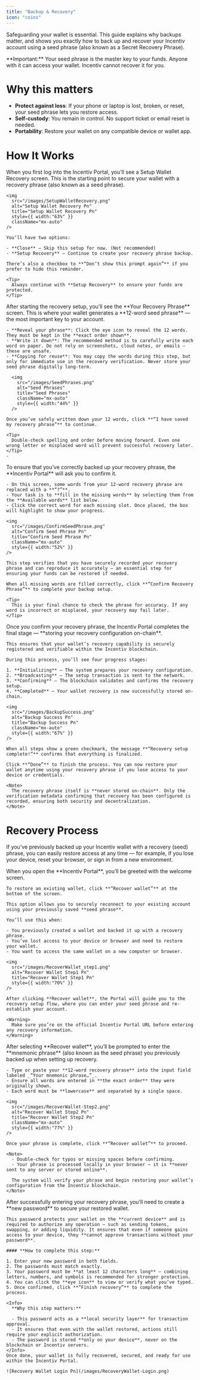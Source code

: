 ```yaml
---
title: "Backup & Recovery"
icon: "coins"
---
```


Safeguarding your wallet is essential. This guide explains why backups matter, and shows you exactly how to back up and recover your Incentiv account using a seed phrase (also known as a Secret Recovery Phrase).

<Warning>
  **Important:** Your seed phrase is the master key to your funds. Anyone with it can access your wallet. Incentiv cannot recover it for you.
</Warning>

# Why this matters

- **Protect against loss**: If your phone or laptop is lost, broken, or reset, your seed phrase lets you restore access.
- **Self-custody**: You remain in control. No support ticket or email reset is needed.
- **Portability**: Restore your wallet on any compatible device or wallet app.

# How It Works

<Steps>
  <Step title="Step 1: Setup Wallet Recovery">
    When you first log into the Incentiv Portal, you’ll see a Setup Wallet Recovery screen. This is the starting point to secure your wallet with a recovery phrase (also known as a seed phrase).

    <img
      src="/images/SetupWalletRecovery.png"
      alt="Setup Wallet Recovery Pn"
      title="Setup Wallet Recovery Pn"
      style={{ width:"63%" }}
      className="mx-auto"
    />

    You’ll have two options:

    - **Close** – Skip this setup for now. (Not recommended)
    - **Setup Recovery** – Continue to create your recovery phrase backup.

    There’s also a checkbox to **“Don’t show this prompt again”** if you prefer to hide this reminder.

    <Tip>
      Always continue with **Setup Recovery** to ensure your funds are protected.
    </Tip>
  </Step>
  <Step title="Step 2: View and Save Your Recovery Phrase">
    After starting the recovery setup, you’ll see the **Your Recovery Phrase** screen. This is where your wallet generates a **12-word seed phrase** — the most important key to your account.

    - **Reveal your phrase**: Click the eye icon to reveal the 12 words. They must be kept in the **exact order shown**.
    - **Write it down**: The recommended method is to carefully write each word on paper. Do not rely on screenshots, cloud notes, or emails — these are unsafe.
    - **Copying for reuse**: You may copy the words during this step, but only for immediate use in the recovery verification. Never store your seed phrase digitally long-term.

      <img
        src="/images/SeedPhrases.png"
        alt="Seed Phrases"
        title="Seed Phrases"
        className="mx-auto"
        style={{ width:"44%" }}
      />

    Once you’ve safely written down your 12 words, click **“I have saved my recovery phrase”** to continue.

    <Tip>
      Double-check spelling and order before moving forward. Even one wrong letter or misplaced word will prevent successful recovery later.
    </Tip>
    - 
  </Step>
  <Step title="Step 3: Confirm Your Recovery Phrase" stepNumber={3}>
    To ensure that you’ve correctly backed up your recovery phrase, the **Incentiv Portal** will ask you to confirm it.

    - On this screen, some words from your 12-word recovery phrase are replaced with a **“?”**.
    - Your task is to **fill in the missing words** by selecting them from the **Available words** list below.
    - Click the correct word for each missing slot. Once placed, the box will highlight to show your progress.

    <img
      src="/images/ConfirmSeedPhrase.png"
      alt="Confirm Seed Phrase Pn"
      title="Confirm Seed Phrase Pn"
      className="mx-auto"
      style={{ width:"52%" }}
    />

    This step verifies that you have securely recorded your recovery phrase and can reproduce it accurately — an essential step for ensuring your funds can be restored if needed.

    When all missing words are filled correctly, click **“Confirm Recovery Phrase”** to complete your backup setup.

    <Tip>
      This is your final chance to check the phrase for accuracy. If any word is incorrect or misplaced, your recovery may fail later.
    </Tip>
  </Step>
  <Step title="Step 4: Recovery Setup Complete" stepNumber={4}>
    Once you confirm your recovery phrase, the Incentiv Portal completes the final stage — **storing your recovery configuration on-chain**.

    This ensures that your wallet’s recovery capability is securely registered and verifiable within the Incentiv blockchain.

    During this process, you’ll see four progress stages:

    1. **Initializing** – The system prepares your recovery configuration.
    2. **Broadcasting** – The setup transaction is sent to the network.
    3. **Confirming** – The blockchain validates and confirms the recovery setup.
    4. **Completed** – Your wallet recovery is now successfully stored on-chain.

    <img
      src="/images/BackupSuccess.png"
      alt="Backup Success Pn"
      title="Backup Success Pn"
      className="mx-auto"
      style={{ width:"67%" }}
    />

    When all steps show a green checkmark, the message **“Recovery setup complete!”** confirms that everything is finalized.

    Click **“Done”** to finish the process. You can now restore your wallet anytime using your recovery phrase if you lose access to your device or credentials.

    <Note>
      The recovery phrase itself is **never stored on-chain**. Only the verification metadata confirming that recovery has been configured is recorded, ensuring both security and decentralization.
    </Note>
  </Step>
</Steps>

# Recovery Process

If you’ve previously backed up your Incentiv wallet with a recovery (seed) phrase, you can easily restore access at any time — for example, if you lose your device, reset your browser, or sign in from a new environment.

<Steps>
  <Step title="Step 1 : Start Recovery from the Welcome Screen" stepNumber={1}>
    When you open the **Incentiv Portal**, you’ll be greeted with the welcome screen.

    To restore an existing wallet, click **“Recover wallet”** at the bottom of the screen.

    This option allows you to securely reconnect to your existing account using your previously saved **seed phrase**.

    You’ll use this when:

    - You previously created a wallet and backed it up with a recovery phrase.
    - You’ve lost access to your device or browser and need to restore your wallet.
    - You want to access the same wallet on a new computer or browser.

    <img
      src="/images/RecoverWallet_step1.png"
      alt="Recover Wallet Step1 Pn"
      title="Recover Wallet Step1 Pn"
      style={{ width:"70%" }}
    />

    After clicking **Recover wallet**, the Portal will guide you to the recovery setup flow, where you can enter your seed phrase and re-establish your account.

    <Warning>
      Make sure you’re on the official Incentiv Portal URL before entering any recovery information.
    </Warning>
  </Step>
  <Step title="Step 2: Enter Your Recovery Phrase" stepNumber={2}>
    After selecting **Recover wallet**, you’ll be prompted to enter the **mnemonic phrase** (also known as the seed phrase) you previously backed up when setting up recovery.

    - Type or paste your **12-word recovery phrase** into the input field labeled _“Your mnemonic phrase…”_.
    - Ensure all words are entered in **the exact order** they were originally shown.
    - Each word must be **lowercase** and separated by a single space.

    <img
      src="/images/RecoverWallet-Step2.png"
      alt="Recover Wallet Step2 Pn"
      title="Recover Wallet Step2 Pn"
      className="mx-auto"
      style={{ width:"77%" }}
    />

    Once your phrase is complete, click **“Recover wallet”** to proceed.

    <Note>
      - Double-check for typos or missing spaces before confirming.
      - Your phrase is processed locally in your browser — it is **never sent to any server or stored online**.

      The system will verify your phrase and begin restoring your wallet’s configuration from the Incentiv blockchain.
    </Note>
  </Step>
  <Step title="Step 3: Set Your Wallet Password" stepNumber={3}>
    After successfully entering your recovery phrase, you’ll need to create a **new password** to secure your restored wallet.

    This password protects your wallet on the **current device** and is required to authorize any operation — such as sending tokens, swapping, or adding liquidity. It ensures that even if someone gains access to your device, they **cannot approve transactions without your password**.

    #### **How to complete this step:**

    1. Enter your new password in both fields.
    2. The passwords must match exactly.
    3. Your password must be **at least 12 characters long** — combining letters, numbers, and symbols is recommended for stronger protection.
    4. You can click the **eye icon** to view or verify what you’ve typed.
    5. Once confirmed, click **“Finish recovery”** to complete the process.

    <Info>
      **Why this step matters:**

      - This password acts as a **local security layer** for transaction approval.
      - It ensures that even with the wallet restored, actions still require your explicit authorization.
      - The password is stored **only on your device**, never on the blockchain or Incentiv servers.
    </Info>
    Once done, your wallet is fully recovered, secured, and ready for use within the Incentiv Portal.

    ![Recovery Wallet Login Pn](/images/RecoveryWallet-Login.png)
  </Step>
</Steps>